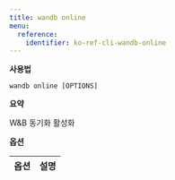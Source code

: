 ---
title: wandb online
menu:
  reference:
    identifier: ko-ref-cli-wandb-online
---

**사용법**

`wandb online [OPTIONS]`

**요약**

W&B 동기화 활성화


**옵션**

| **옵션** | **설명** |
| :--- | :--- |
